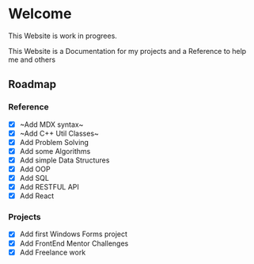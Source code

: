 # Welcome
 
 
<Callout type="warning" emoji="⚠️">
  This Website is work in progrees.
</Callout>

This Website is a Documentation for my projects and a Reference to help me and others

## Roadmap

### Reference

- [x] ~Add MDX syntax~
- [x] ~Add C++ Util Classes~
- [x] Add Problem Solving
- [x] Add some Algorithms
- [x] Add simple Data Structures
- [x] Add OOP 
- [x] Add SQL 
- [x] Add RESTFUL API 
- [x] Add React 

### Projects

- [x] Add first Windows Forms project
- [x] Add FrontEnd Mentor Challenges
- [x] Add Freelance work